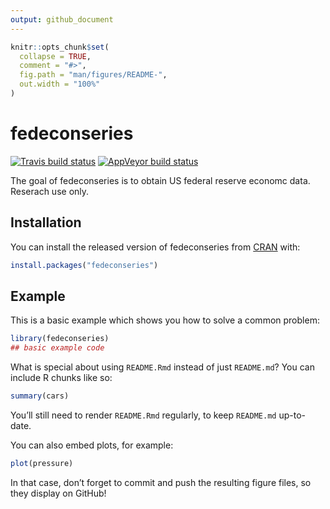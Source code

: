```yaml
---
output: github_document
---
```


<!-- README.md is generated from README.Rmd. Please edit that file -->

```r
knitr::opts_chunk$set(
  collapse = TRUE,
  comment = "#>",
  fig.path = "man/figures/README-",
  out.width = "100%"
)
```

# fedeconseries

<!-- badges: start -->
[![Travis build status](https://travis-ci.org/harrysun26/fedeconseries.svg?branch=master)](https://travis-ci.org/harrysun26/fedeconseries)
[![AppVeyor build status](https://ci.appveyor.com/api/projects/status/github/harrysun26/fedeconseries?branch=master&svg=true)](https://ci.appveyor.com/project/harrysun26/fedeconseries)
<!-- badges: end -->

The goal of fedeconseries is to obtain US federal reserve economc data.  Reserach use only.

## Installation

You can install the released version of fedeconseries from [CRAN](https://CRAN.R-project.org) with:

``` r
install.packages("fedeconseries")
```

## Example

This is a basic example which shows you how to solve a common problem:

```r
library(fedeconseries)
## basic example code
```

What is special about using `README.Rmd` instead of just `README.md`? You can include R chunks like so:

```r
summary(cars)
```

You'll still need to render `README.Rmd` regularly, to keep `README.md` up-to-date.

You can also embed plots, for example:

```r
plot(pressure)
```

In that case, don't forget to commit and push the resulting figure files, so they display on GitHub!
